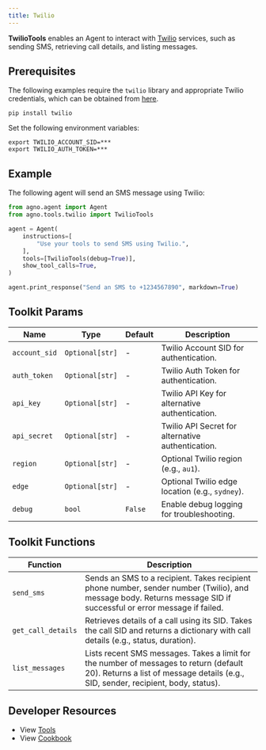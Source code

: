 ```yaml
---
title: Twilio
---
```


**TwilioTools** enables an Agent to interact with [Twilio](https://www.twilio.com/docs) services, such as sending SMS, retrieving call details, and listing messages.

## Prerequisites

The following examples require the `twilio` library and appropriate Twilio credentials, which can be obtained from [here](https://www.twilio.com/console).

```shell
pip install twilio
```

Set the following environment variables:

```shell
export TWILIO_ACCOUNT_SID=***
export TWILIO_AUTH_TOKEN=***
```

## Example

The following agent will send an SMS message using Twilio:

```python
from agno.agent import Agent
from agno.tools.twilio import TwilioTools

agent = Agent(
    instructions=[
        "Use your tools to send SMS using Twilio.",
    ],
    tools=[TwilioTools(debug=True)],
    show_tool_calls=True,
)

agent.print_response("Send an SMS to +1234567890", markdown=True)
```

## Toolkit Params

| Name          | Type            | Default | Description                                       |
| ------------- | --------------- | ------- | ------------------------------------------------- |
| `account_sid` | `Optional[str]` | -  | Twilio Account SID for authentication.            |
| `auth_token`  | `Optional[str]` | -  | Twilio Auth Token for authentication.             |
| `api_key`     | `Optional[str]` | -  | Twilio API Key for alternative authentication.    |
| `api_secret`  | `Optional[str]` | -  | Twilio API Secret for alternative authentication. |
| `region`      | `Optional[str]` | -  | Optional Twilio region (e.g., `au1`).             |
| `edge`        | `Optional[str]` | -  | Optional Twilio edge location (e.g., `sydney`).   |
| `debug`       | `bool`          | `False` | Enable debug logging for troubleshooting.         |

## Toolkit Functions

| Function           | Description                                                                                                                                                                 |
| ------------------ | --------------------------------------------------------------------------------------------------------------------------------------------------------------------------- |
| `send_sms`         | Sends an SMS to a recipient. Takes recipient phone number, sender number (Twilio), and message body. Returns message SID if successful or error message if failed.          |
| `get_call_details` | Retrieves details of a call using its SID. Takes the call SID and returns a dictionary with call details (e.g., status, duration).                                          |
| `list_messages`    | Lists recent SMS messages. Takes a limit for the number of messages to return (default 20). Returns a list of message details (e.g., SID, sender, recipient, body, status). |

## Developer Resources

- View [Tools](https://github.com/agno-agi/agno/blob/main/libs/agno/agno/tools/twilio.py)
- View [Cookbook](https://github.com/agno-agi/agno/blob/main/cookbook/agent_concepts/tools/twilio_tools.py)
